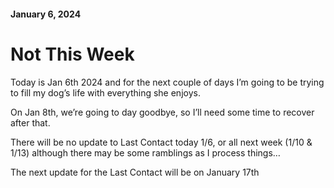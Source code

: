 #### January 6, 2024

# Not This Week

Today is Jan 6th 2024 and for the next couple of days I’m going to be trying to fill my dog’s life with everything she enjoys.

On Jan 8th, we’re going to day goodbye, so I’ll need some time to recover after that.

There will be no update to Last Contact today 1/6, or all next week (1/10 & 1/13) although there may be some ramblings as I process things…

The next update for the Last Contact will be on January 17th